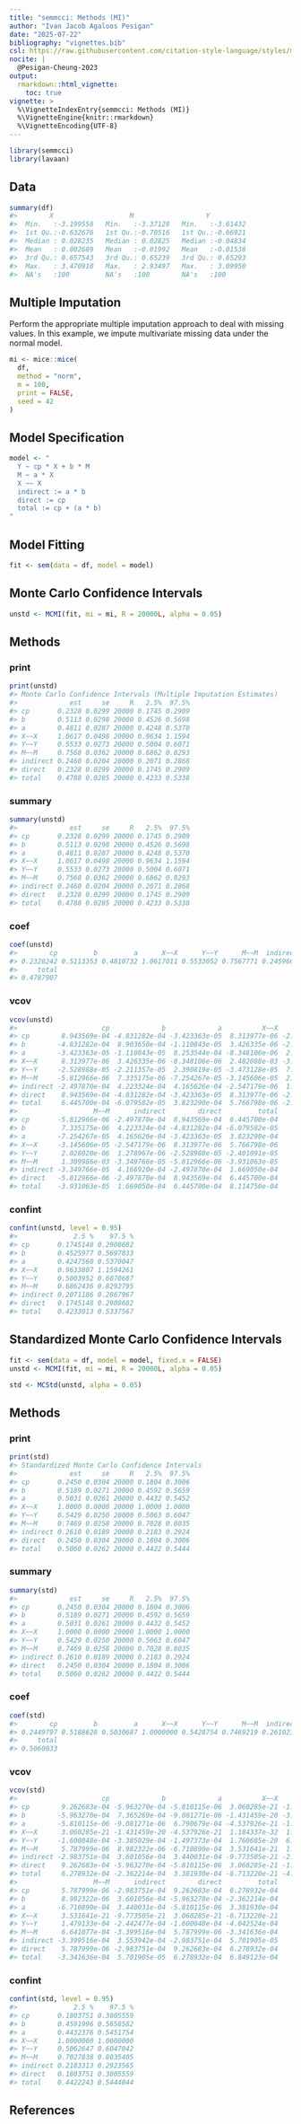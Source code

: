 ```yaml
---
title: "semmcci: Methods (MI)"
author: "Ivan Jacob Agaloos Pesigan"
date: "2025-07-22"
bibliography: "vignettes.bib"
csl: https://raw.githubusercontent.com/citation-style-language/styles/master/apa.csl
nocite: |
  @Pesigan-Cheung-2023
output:
  rmarkdown::html_vignette:
    toc: true
vignette: >
  %\VignetteIndexEntry{semmcci: Methods (MI)}
  %\VignetteEngine{knitr::rmarkdown}
  %\VignetteEncoding{UTF-8}
---
```


<!-- vignettes/methods-mc-mi.Rmd is generated from .setup/vignettes/methods-mc-mi.Rmd.orig. Please edit that file -->






``` r
library(semmcci)
library(lavaan)
```

## Data




``` r
summary(df)
#>        X                   M                  Y           
#>  Min.   :-3.199558   Min.   :-3.37128   Min.   :-3.61432  
#>  1st Qu.:-0.632676   1st Qu.:-0.70516   1st Qu.:-0.66921  
#>  Median : 0.028235   Median : 0.02825   Median :-0.04834  
#>  Mean   : 0.002689   Mean   :-0.01992   Mean   :-0.01538  
#>  3rd Qu.: 0.657543   3rd Qu.: 0.65239   3rd Qu.: 0.65293  
#>  Max.   : 3.470910   Max.   : 2.93497   Max.   : 3.09950  
#>  NA's   :100         NA's   :100        NA's   :100
```

## Multiple Imputation

Perform the appropriate multiple imputation approach to deal with missing values.
In this example, we impute multivariate missing data under the normal model.


``` r
mi <- mice::mice(
  df,
  method = "norm",
  m = 100,
  print = FALSE,
  seed = 42
)
```

## Model Specification


``` r
model <- "
  Y ~ cp * X + b * M
  M ~ a * X
  X ~~ X
  indirect := a * b
  direct := cp
  total := cp + (a * b)
"
```

## Model Fitting


``` r
fit <- sem(data = df, model = model)
```

## Monte Carlo Confidence Intervals


``` r
unstd <- MCMI(fit, mi = mi, R = 20000L, alpha = 0.05)
```

## Methods

### print


``` r
print(unstd)
#> Monte Carlo Confidence Intervals (Multiple Imputation Estimates)
#>             est     se     R   2.5%  97.5%
#> cp       0.2328 0.0299 20000 0.1745 0.2909
#> b        0.5113 0.0298 20000 0.4526 0.5698
#> a        0.4811 0.0287 20000 0.4248 0.5370
#> X~~X     1.0617 0.0498 20000 0.9634 1.1594
#> Y~~Y     0.5533 0.0273 20000 0.5004 0.6071
#> M~~M     0.7568 0.0362 20000 0.6862 0.8293
#> indirect 0.2460 0.0204 20000 0.2071 0.2868
#> direct   0.2328 0.0299 20000 0.1745 0.2909
#> total    0.4788 0.0285 20000 0.4233 0.5338
```

### summary


``` r
summary(unstd)
#>             est     se     R   2.5%  97.5%
#> cp       0.2328 0.0299 20000 0.1745 0.2909
#> b        0.5113 0.0298 20000 0.4526 0.5698
#> a        0.4811 0.0287 20000 0.4248 0.5370
#> X~~X     1.0617 0.0498 20000 0.9634 1.1594
#> Y~~Y     0.5533 0.0273 20000 0.5004 0.6071
#> M~~M     0.7568 0.0362 20000 0.6862 0.8293
#> indirect 0.2460 0.0204 20000 0.2071 0.2868
#> direct   0.2328 0.0299 20000 0.1745 0.2909
#> total    0.4788 0.0285 20000 0.4233 0.5338
```

### coef


``` r
coef(unstd)
#>        cp         b         a      X~~X      Y~~Y      M~~M  indirect    direct 
#> 0.2328242 0.5113353 0.4810732 1.0617011 0.5533052 0.7567771 0.2459664 0.2328242 
#>     total 
#> 0.4787907
```

### vcov


``` r
vcov(unstd)
#>                     cp             b             a          X~~X          Y~~Y
#> cp        8.943569e-04 -4.831282e-04 -3.423363e-05  8.313977e-06 -2.528988e-05
#> b        -4.831282e-04  8.903650e-04 -1.110843e-05  3.426335e-06 -2.211357e-05
#> a        -3.423363e-05 -1.110843e-05  8.253544e-04 -8.348106e-06  2.390819e-05
#> X~~X      8.313977e-06  3.426335e-06 -8.348106e-06  2.482088e-03 -3.473128e-05
#> Y~~Y     -2.528988e-05 -2.211357e-05  2.390819e-05 -3.473128e-05  7.461105e-04
#> M~~M     -5.812966e-06  7.335175e-06 -7.254267e-05 -3.145606e-05  2.028020e-06
#> indirect -2.497870e-04  4.223324e-04  4.165626e-04 -2.547179e-06  1.278967e-06
#> direct    8.943569e-04 -4.831282e-04 -3.423363e-05  8.313977e-06 -2.528988e-05
#> total     6.445700e-04 -6.079582e-05  3.823290e-04  5.766798e-06 -2.401091e-05
#>                   M~~M      indirect        direct         total
#> cp       -5.812966e-06 -2.497870e-04  8.943569e-04  6.445700e-04
#> b         7.335175e-06  4.223324e-04 -4.831282e-04 -6.079582e-05
#> a        -7.254267e-05  4.165626e-04 -3.423363e-05  3.823290e-04
#> X~~X     -3.145606e-05 -2.547179e-06  8.313977e-06  5.766798e-06
#> Y~~Y      2.028020e-06  1.278967e-06 -2.528988e-05 -2.401091e-05
#> M~~M      1.309986e-03 -3.349766e-05 -5.812966e-06 -3.931063e-05
#> indirect -3.349766e-05  4.166920e-04 -2.497870e-04  1.669050e-04
#> direct   -5.812966e-06 -2.497870e-04  8.943569e-04  6.445700e-04
#> total    -3.931063e-05  1.669050e-04  6.445700e-04  8.114750e-04
```

### confint


``` r
confint(unstd, level = 0.95)
#>              2.5 %    97.5 %
#> cp       0.1745148 0.2908682
#> b        0.4525977 0.5697833
#> a        0.4247560 0.5370047
#> X~~X     0.9633807 1.1594261
#> Y~~Y     0.5003952 0.6070687
#> M~~M     0.6862436 0.8292795
#> indirect 0.2071186 0.2867967
#> direct   0.1745148 0.2908682
#> total    0.4233013 0.5337567
```

## Standardized Monte Carlo Confidence Intervals


``` r
fit <- sem(data = df, model = model, fixed.x = FALSE)
unstd <- MCMI(fit, mi = mi, R = 20000L, alpha = 0.05)
```


``` r
std <- MCStd(unstd, alpha = 0.05)
```

## Methods

### print


``` r
print(std)
#> Standardized Monte Carlo Confidence Intervals
#>             est     se     R   2.5%  97.5%
#> cp       0.2450 0.0304 20000 0.1804 0.3006
#> b        0.5189 0.0271 20000 0.4592 0.5659
#> a        0.5031 0.0261 20000 0.4432 0.5452
#> X~~X     1.0000 0.0000 20000 1.0000 1.0000
#> Y~~Y     0.5429 0.0250 20000 0.5063 0.6047
#> M~~M     0.7469 0.0258 20000 0.7028 0.8035
#> indirect 0.2610 0.0189 20000 0.2183 0.2924
#> direct   0.2450 0.0304 20000 0.1804 0.3006
#> total    0.5060 0.0262 20000 0.4422 0.5444
```

### summary


``` r
summary(std)
#>             est     se     R   2.5%  97.5%
#> cp       0.2450 0.0304 20000 0.1804 0.3006
#> b        0.5189 0.0271 20000 0.4592 0.5659
#> a        0.5031 0.0261 20000 0.4432 0.5452
#> X~~X     1.0000 0.0000 20000 1.0000 1.0000
#> Y~~Y     0.5429 0.0250 20000 0.5063 0.6047
#> M~~M     0.7469 0.0258 20000 0.7028 0.8035
#> indirect 0.2610 0.0189 20000 0.2183 0.2924
#> direct   0.2450 0.0304 20000 0.1804 0.3006
#> total    0.5060 0.0262 20000 0.4422 0.5444
```

### coef


``` r
coef(std)
#>        cp         b         a      X~~X      Y~~Y      M~~M  indirect    direct 
#> 0.2449797 0.5188628 0.5030687 1.0000000 0.5428754 0.7469219 0.2610236 0.2449797 
#>     total 
#> 0.5060033
```

### vcov


``` r
vcov(std)
#>                     cp             b             a          X~~X          Y~~Y
#> cp        9.262683e-04 -5.963270e-04 -5.810115e-06  3.060285e-21 -1.600048e-04
#> b        -5.963270e-04  7.365269e-04 -9.081271e-06 -1.431459e-20 -3.385029e-04
#> a        -5.810115e-06 -9.081271e-06  6.790679e-04 -4.537926e-21 -1.497373e-04
#> X~~X      3.060285e-21 -1.431459e-20 -4.537926e-21  1.184337e-32  1.760685e-20
#> Y~~Y     -1.600048e-04 -3.385029e-04 -1.497373e-04  1.760685e-20  6.231579e-04
#> M~~M      5.787999e-06  8.982322e-06 -6.710890e-04  3.531641e-21  1.479133e-04
#> indirect -2.983751e-04  3.601056e-04  3.440031e-04 -9.773505e-21 -2.442477e-04
#> direct    9.262683e-04 -5.963270e-04 -5.810115e-06  3.060285e-21 -1.600048e-04
#> total     6.278932e-04 -2.362214e-04  3.381930e-04 -6.713220e-21 -4.042524e-04
#>                   M~~M      indirect        direct         total
#> cp        5.787999e-06 -2.983751e-04  9.262683e-04  6.278932e-04
#> b         8.982322e-06  3.601056e-04 -5.963270e-04 -2.362214e-04
#> a        -6.710890e-04  3.440031e-04 -5.810115e-06  3.381930e-04
#> X~~X      3.531641e-21 -9.773505e-21  3.060285e-21 -6.713220e-21
#> Y~~Y      1.479133e-04 -2.442477e-04 -1.600048e-04 -4.042524e-04
#> M~~M      6.641077e-04 -3.399516e-04  5.787999e-06 -3.341636e-04
#> indirect -3.399516e-04  3.553942e-04 -2.983751e-04  5.701905e-05
#> direct    5.787999e-06 -2.983751e-04  9.262683e-04  6.278932e-04
#> total    -3.341636e-04  5.701905e-05  6.278932e-04  6.849123e-04
```

### confint


``` r
confint(std, level = 0.95)
#>              2.5 %    97.5 %
#> cp       0.1803751 0.3005559
#> b        0.4591996 0.5658582
#> a        0.4432376 0.5451754
#> X~~X     1.0000000 1.0000000
#> Y~~Y     0.5062647 0.6047042
#> M~~M     0.7027838 0.8035405
#> indirect 0.2183313 0.2923565
#> direct   0.1803751 0.3005559
#> total    0.4422243 0.5444044
```

## References
